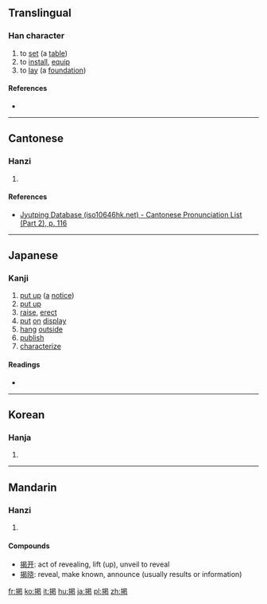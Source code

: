 {{also|揭}}
==Translingual==

===Han character===
{{Han char|rn=64|rad=手|as=09|sn=12|four=|canj=手日心心 (QAPP), X手日心心 (XQAPP)|ids=⿰扌⿱日匂}}

# to [[set]] (a [[table]])
# to [[install]], [[equip]]
# to [[lay]] (a [[foundation]])

====References====
* {{Han ref|kx=0440.181|dkj=12311|dj=0795.040|hdz=31897.031|uh=63B2|ud=25522}}

----

==Cantonese==

===Hanzi===
{{yue-hanzi|jyut=[[kit3]]|y=kit3}}

# {{defn|lang=yue|sort=手09}}

====References====
*[http://www.iso10646hk.net/jp/document/download.jsp Jyutping Database (iso10646hk.net) - Cantonese Pronunciation List (Part 2), p. 116]

----

==Japanese==

===Kanji===
{{ja-kanji|grade=c|rs=手09}}

# [[put up]] ([[a]] [[notice]])
# [[put up]]
# [[raise]], [[erect]]
# [[put]] [[on]] [[display]]
# [[hang]] [[outside]]
# [[publish]]
# [[characterize]]

====Readings====
* {{ja-readings|goon=[[け]] (ke)|kanon=[[けい]] (kei), [[けつ]] (ketsu) {{non-joyo-reading}}|kun=[[かかげる]] (kakageru)}}

----

==Korean==

===Hanja===
{{ko-hanja|hangeul=[[게]], [[갈]]|eumhun=|rv=ge, gal|mr=ke, kal|y=key, kal}}

# {{defn|lang=ko|sort=手09}}

----

==Mandarin==

===Hanzi===
{{cmn-hanzi|pin=[[jiē]] ([[jie1]]), [[qì]] ([[qi4]])|wg=chieh<sup>1</sup>, ch'i<sup>4</sup>}}

# {{defn|lang=cmn|sort=手09}}

====Compounds====
*[[揭开]]: act of revealing, lift (up), unveil to reveal
*[[揭晓]]: reveal, make known, announce (usually results or information)

[[fr:掲]]
[[ko:掲]]
[[it:掲]]
[[hu:掲]]
[[ja:掲]]
[[pl:掲]]
[[zh:掲]]